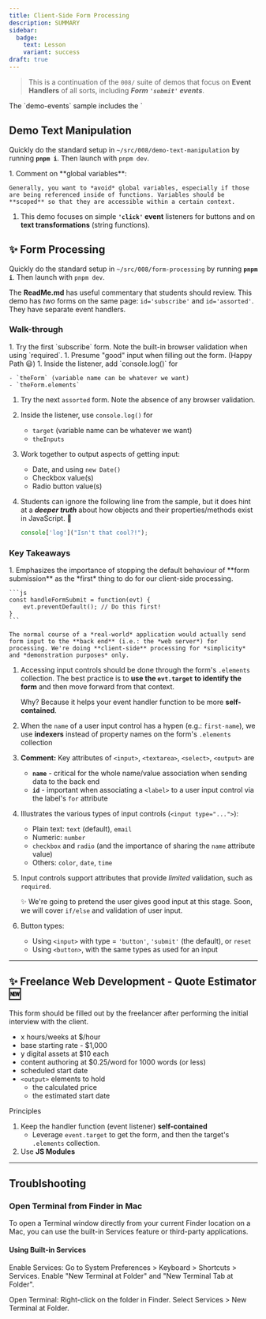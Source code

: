 ```yaml
---
title: Client-Side Form Processing
description: SUMMARY
sidebar:
  badge: 
    text: Lesson
    variant: success
draft: true
---
```



> This is a continuation of the `008/` suite of demos that focus on **Event Handlers** of all sorts, including ***Form `'submit'` events***.

<Aside type="danger" title="Skip `demo-events`">
    The `demo-events` sample includes the `<dialog>` sample, which is **too close to Lab 3**.
</Aside>

## Demo Text Manipulation

Quickly do the standard setup in `~/src/008/demo-text-manipulation` by running **`pnpm i`**. Then launch with `pnpm dev`.

<Steps>
1. Comment on **global variables**:

    Generally, you want to *avoid* global variables, especially if those are being referenced inside of functions. Variables should be **scoped** so that they are accessible within a certain context.
1. This demo focuses on simple **`'click'` event** listeners for buttons and on **text transformations** (string functions).
</Steps>

## ✨ Form Processing

Quickly do the standard setup in `~/src/008/form-processing` by running **`pnpm i`**. Then launch with `pnpm dev`.

The **ReadMe.md** has useful commentary that students should review. This demo has *two* forms on the same page: `id='subscribe'` and `id='assorted'`. They have separate event handlers.

### Walk-through

<Steps>
1. Try the first `subscribe` form. Note the built-in browser validation when using `required`.
1. Presume "good" input when filling out the form. (Happy Path 😃)
1. Inside the listener, add `console.log()` for

    - `theForm` (variable name can be whatever we want)
    - `theForm.elements`
1. Try the next `assorted` form. Note the absence of any browser validation.
1. Inside the listener, use `console.log()` for

    - `target` (variable name can be whatever we want)
    - `theInputs`
1. Work together to output aspects of getting input:

    - Date, and using `new Date()`
    - Checkbox value(s)
    - Radio button value(s)
1. Students can ignore the following line from the sample, but it does hint at a ***deeper truth*** about how objects and their properties/methods exist in JavaScript. 🤔

    ```js
    console['log']("Isn't that cool?!");
    ```
</Steps>

### Key Takeaways

<Steps>
1. Emphasizes the importance of stopping the default behaviour of **form submission** as the *first* thing to do for our client-side processing.

    ```js
    const handleFormSubmit = function(evt) {
        evt.preventDefault(); // Do this first!
    }
    ```

    The normal course of a *real-world* application would actually send form input to the **back end** (i.e.: the *web server*) for processing. We're doing **client-side** processing for *simplicity* and *demonstration purposes* only.
1. Accessing input controls should be done through the form's `.elements` collection. The best practice is to **use the `evt.target` to identify the form** and then move forward from that context.

    Why? Because it helps your event handler function to be more **self-contained**.
1. When the `name` of a user input control has a hypen (e.g.: `first-name`), we use **indexers** instead of property names on the form's `.elements` collection
1. **Comment:** Key attributes of `<input>`, `<textarea>`, `<select>`, `<output>` are
    - **`name`** - critical for the whole name/value association when sending data to the back end
    - **`id`** - important when associating a `<label>` to a user input control via the label's `for` attribute
1. Illustrates the various types of input controls (`<input type="...">`):

    - Plain text: `text` (default), `email`
    - Numeric: `number`
    - `checkbox` and `radio` (and the importance of sharing the `name` attribute value)
    - Others: `color`, `date`, `time`
1. Input controls support attributes that provide *limited* validation, such as `required`.

    ✨ We're going to pretend the user gives good input at this stage. Soon, we will cover `if/else` and validation of user input.
1. Button types:

    - Using `<input>` with type = `'button'`, `'submit'` (the default), or `reset`
    - Using `<button>`, with the same types as used for an input
</Steps>

----

## ✨ Freelance Web Development - Quote Estimator 🆕

This form should be filled out by the freelancer after performing the initial interview with the client.

- x hours/weeks at $/hour
- base starting rate - $1,000
- y digital assets at $10 each
- content authoring at $0.25/word for 1000 words (or less)
- scheduled start date
- `<output>` elements to hold 
    - the calculated price
    - the estimated start date

Principles

1. Keep the handler function (event listener) **self-contained**
    - Leverage `event.target` to get the form, and then the target's `.elements` collection.
1. Use **JS Modules**

----

## Troublshooting

### Open Terminal from Finder in Mac

To open a Terminal window directly from your current Finder location on a Mac, you can use the built-in Services feature or third-party applications.

#### Using Built-in Services

Enable Services: Go to System Preferences > Keyboard > Shortcuts > Services. Enable "New Terminal at Folder" and "New Terminal Tab at Folder".

Open Terminal: Right-click on the folder in Finder. Select Services > New Terminal at Folder.


